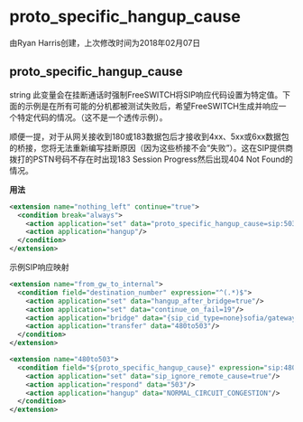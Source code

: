# proto_specific_hangup_cause

由Ryan Harris创建，上次修改时间为2018年02月07日

## proto_specific_hangup_cause

string 此变量会在挂断通话时强制FreeSWITCH将SIP响应代码设置为特定值。下面的示例是在所有可能的分机都被测试失败后，希望FreeSWITCH生成并响应一个特定代码的情况。（这不是一个透传示例）。

顺便一提，对于从网关接收到180或183数据包后才接收到4xx、5xx或6xx数据包的桥接，您将无法重新编写挂断原因（因为这些桥接不会“失败”）。这在SIP提供商拨打的PSTN号码不存在时出现183 Session Progress然后出现404 Not Found的情况。

**用法**

```xml
<extension name="nothing_left" continue="true">
  <condition break="always">
    <action application="set" data="proto_specific_hangup_cause=sip:503"/>
    <action application="hangup"/>
  </condition>
</extension>
```

示例SIP响应映射

```xml
<extension name="from_gw_to_internal">
  <condition field="destination_number" expression="^(.*)$">
    <action application="set" data="hangup_after_bridge=true"/>
    <action application="set" data="continue_on_fail=19"/>
    <action application="bridge" data="{sip_cid_type=none}sofia/gateway/gw/$1"/>
    <action application="transfer" data="480to503"/>
  </condition>
</extension>

<extension name="480to503">
  <condition field="${proto_specific_hangup_cause}" expression="sip:480">
    <action application="set" data="sip_ignore_remote_cause=true"/>
    <action application="respond" data="503"/>
    <action application="hangup" data="NORMAL_CIRCUIT_CONGESTION"/>
  </condition>
</extension>
```